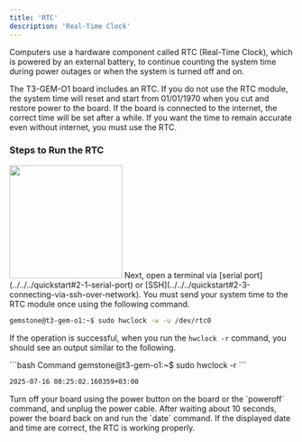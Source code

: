 ```yaml
---
title: 'RTC'
description: 'Real-Time Clock'
---
```


Computers use a hardware component called RTC (Real-Time Clock), which is powered by an external battery,
to continue counting the system time during power outages or when the system is turned off and on.

<Note>
  The T3-GEM-O1 board includes an RTC. If you do not use the RTC module, the system time will reset and start
  from 01/01/1970 when you cut and restore power to the board. If the board is connected to the internet,
  the correct time will be set after a while. If you want the time to remain accurate even without internet,
  you must use the RTC.
</Note>

### Steps to Run the RTC

<Steps>

  <Step title="Connect the Battery">
    <Frame caption="Todo: RTC battery connection">
      <img height="200" width="200" src="/images/under-construction.png" />
    </Frame>
  </Step>

  <Step title="Send the Current Date and Time Information">
  Next, open a terminal via [serial port](../../../quickstart#2-1-serial-port) or 
  [SSH](../../../quickstart#2-3-connecting-via-ssh-over-network). You must send your system time to the 
  RTC module once using the following command.

  ```bash
  gemstone@t3-gem-o1:~$ sudo hwclock -w -u /dev/rtc0
  ```

  If the operation is successful, when you run the `hwclock -r` command, you should see an output similar to the following.

  <CodeGroup>
  ```bash Command
  gemstone@t3-gem-o1:~$ sudo hwclock -r
  ```

  ```bash Output
  2025-07-16 08:25:02.160359+03:00
  ```
  </CodeGroup>

  </Step>

  <Step title="Test">
  Turn off your board using the power button on the board or the `poweroff` command, and unplug the power cable.
  After waiting about 10 seconds, power the board back on and run the `date` command. If the displayed date and time
  are correct, the RTC is working properly.
  </Step>

</Steps>
